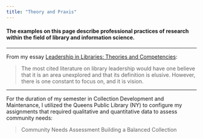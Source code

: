 ```yaml
---
title: "Theory and Praxis"
---
```


#### **The examples on this page describe professional practices of research within the field of library and information science.**

------------------------------------------------------------------------

From my essay [Leadership in Libraries: Theories and Competencies](img/leadership%20in%20libraries.pdf){target="_blank"}:

> The most cited literature on library leadership would have one believe that it is an area unexplored and that its definition is elusive. However, there is one constant to focus on, and it is vision.

------------------------------------------------------------------------

For the duration of my semester in Collection Development and Maintenance, I utilized the Queens Public Library (NY) to configure my assignments that required qualitative and quantitative data to assess community needs:

> Community Needs Assessment Building a Balanced Collection
